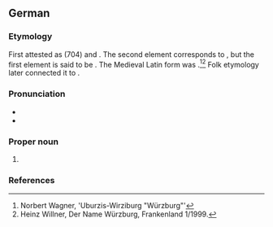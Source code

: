 ==German==
{{wikipedia}}
{{wikipedia|lang=de}}
===Etymology===
First attested as {{m|la|Virteburch}} (704) and {{m|la|Uburzis}}. The second element corresponds to {{m|de|Burg}}, but the first element is said to be {{der|de|cel|-}}. The Medieval Latin form was {{m|la|Herbipolis}}.<ref>Norbert Wagner, 'Uburzis-Wirziburg "Würzburg"'</ref><ref>Heinz Willner, Der Name Würzburg, Frankenland 1/1999.</ref> Folk etymology later connected it to {{m|de|Würze|t=spice, aroma}}.

===Pronunciation===
* {{IPA|de|/ˈvʏɐ̯tsbʊɐ̯k/}}
* {{audio|de|De-Würzburg.ogg|Audio}}

===Proper noun===
{{head|de|proper noun}}

# {{place|de|city|r/Franconia|t=Würzburg}}

===References===
<references/>